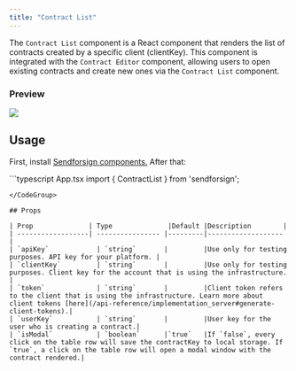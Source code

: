 ```yaml
---
title: "Contract List"
---
```


The `Contract List` component is a React component that renders the list of contracts created by a specific 
client (clientKey). This component is integrated with the `Contract Editor` component, allowing users to 
open existing contracts and create new ones via the `Contract List` component.

### Preview

<Frame caption="List">
  <img src="/sdk/img/list.png" />
</Frame>

## Usage

First, install [Sendforsign components.](/sdk/introsdk#installation)
After that:

<CodeGroup>
```typescript App.tsx
import { ContractList } from 'sendforsign';

<ContractList
  token='YourClientToken'
/>
```
</CodeGroup>

## Props

| Prop              | Type              |Default |Description        |
| ------------------| ---------------- |---------|------------------- |
| `apiKey`            | `string`       |         |Use only for testing purposes. API key for your platform. |
| `clientKey`         | `string`       |         |Use only for testing purposes. Client key for the account that is using the infrastructure. |
| `token`             | `string`       |         |Client token refers to the client that is using the infrastructure. Learn more about client tokens [here](/api-reference/implementation_server#generate-client-tokens).|
| `userKey`           | `string`       |         |User key for the user who is creating a contract.|
| `isModal`           | `boolean`      |`true`   |If `false`, every click on the table row will save the contractKey to local storage. If `true`, a click on the table row will open a modal window with the contract rendered.|


